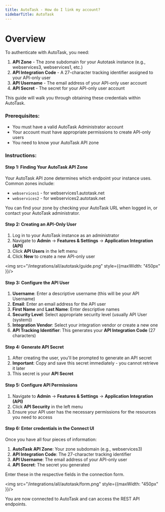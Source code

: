 ```yaml
---
title: AutoTask - How do I link my account?
sidebarTitle: AutoTask
---
```


# Overview

To authenticate with AutoTask, you need:
1. **API Zone** - The zone subdomain for your Autotask instance (e.g., webservices3, webservices1, etc.)
2. **API Integration Code** - A 27-character tracking identifier assigned to your API-only user
3. **API Username** - The email address of your API-only user account
4. **API Secret** - The secret for your API-only user account

This guide will walk you through obtaining these credentials within AutoTask.

### Prerequisites:

- You must have a valid AutoTask Administrator account
- Your account must have appropriate permissions to create API-only users
- You need to know your AutoTask API zone

### Instructions:

#### Step 1: Finding Your AutoTask API Zone

Your AutoTask API zone determines which endpoint your instance uses. Common zones include:
- `webservices1` - for webservices1.autotask.net
- `webservices2` - for webservices2.autotask.net

You can find your zone by checking your AutoTask URL when logged in, or contact your AutoTask administrator.

#### Step 2: Creating an API-Only User

1. Log in to your AutoTask instance as an administrator
2. Navigate to **Admin** → **Features & Settings** → **Application Integration (API)**
3. Click **API Users** in the left menu
4. Click **New** to create a new API-only user

<img src="/integrations/all/autotask/guide.png" style={{maxWidth: "450px" }}/>


#### Step 3: Configure the API User

1. **Username**: Enter a descriptive username (this will be your API Username)
2. **Email**: Enter an email address for the API user
3. **First Name** and **Last Name**: Enter descriptive names
4. **Security Level**: Select appropriate security level (usually API User (system))
5. **Integration Vendor**: Select your integration vendor or create a new one
6. **API Tracking Identifier**: This generates your **API Integration Code** (27 characters)

#### Step 4: Generate API Secret

1. After creating the user, you'll be prompted to generate an API secret
2. **Important**: Copy and save this secret immediately - you cannot retrieve it later
3. This secret is your **API Secret**

#### Step 5: Configure API Permissions

1. Navigate to **Admin** → **Features & Settings** → **Application Integration (API)**
2. Click **API Security** in the left menu
3. Ensure your API user has the necessary permissions for the resources you need to access

#### Step 6: Enter credentials in the Connect UI

Once you have all four pieces of information:
1. **AutoTask API Zone**: Your zone subdomain (e.g., webservices3)
2. **API Integration Code**: The 27-character tracking identifier
3. **API Username**: The email address of your API-only user
4. **API Secret**: The secret you generated

Enter these in the respective fields in the connection form.

<img src="/integrations/all/autotask/form.png" style={{maxWidth: "450px" }}/>

You are now connected to AutoTask and can access the REST API endpoints.